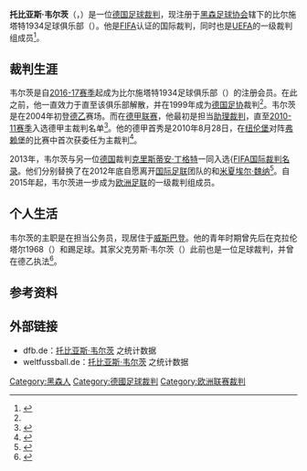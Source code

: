 {{noteTA|G1=football|G2=uefa|G3=德甲}}
{{Infobox football official
| name                = 托比亚斯·韦尔茨
| fullname            = {{lang|de|Tobias Welz}}
| image               = Tobias Wels DFB Schiedsrichter.jpeg
| caption             = 
| birth_date          = {{Birth date and age|1977|7|11|df=y}}
| birth_place         =
| death_date          = <!-- Use {{Death date and age|YYYY|MM|DD|YYYY|MM|DD|df=y}} if dead (death date followed by birth date) -->
| death_place         =
| otheroccupation     = [[警察|警察]]
| years1              = 1999–
| league1             = [[德国足协|德国足协]]
| role1               = 裁判
| years2              = 2004–
| league2             = [[德乙联赛|德乙联赛]]
| role2               = 裁判
| years3              = 2010–
| league3             = [[德甲联赛|德甲联赛]]
| role3               = 裁判
| internationalyears1 = 2013–
| confederation1      = [[FIFA国际裁判名录|FIFA名录]]
| internationalrole1  = 裁判
}}
'''托比亚斯·韦尔茨'''（{{lang-de|'''Tobias Welz'''}}，{{bd|1977年|7月11日|catIdx=Welz, Tobias}}）是一位[[德国|德国]][[足球裁判|足球裁判]]，现注册于[[黑森足球协会|黑森足球协会]]辖下的比尔施塔特1934足球俱乐部（{{lang|de|''FC 1934 Bierstadt e.V.''}}）。他是[[FIFA|FIFA]]认证的国际裁判，同时也是[[UEFA|UEFA]]的一级裁判组成员<ref name="FIFA">{{cite web|url=http://www.fifa.com/associations/association=ger/footballofficials/referees/peoplekind=ref.html|title=Germany: Referees|publisher=[[国际足联|FIFA]]|accessdate=2016-12-23|archive-date=2015-02-22|archive-url=https://web.archive.org/web/20150222112400/http://www.fifa.com/associations/association=ger/footballofficials/referees/peoplekind=ref.html|dead-url=no}}</ref>。

==裁判生涯==
韦尔茨是自[[2016年至2017年德国足球甲级联赛|2016-17赛季]]起成为比尔施塔特1934足球俱乐部（{{lang|de|''FC 1934 Bierstadt e.V.''}}）的注册会员。在此之前，他一直效力于{{link-de|拿骚威斯巴登|SpVgg Nassau Wiesbaden}}直至该俱乐部解散，并在1999年成为[[德国足协|德国足协]]裁判<ref name="Wiesbadener Kurier 14.06.2016"/>。韦尔茨是在2004年初登[[德乙|德乙]]赛场。而在[[德甲联赛|德甲联赛]]，他最初是担当[[助理裁判|助理裁判]]，直至[[2010年至2011年德國足球甲級聯賽|2010-11赛季]]入选德甲主裁判名单<ref>{{cite web | url=http://www.faz.net/aktuell/rhein-main/sport/schiedsrichter-tobias-welz-angekommen-im-grossen-theater-11026410.html | title=Angekommen im großen Theater | author=Martin Gropp, Wiesbaden | work=[[法兰克福汇报|FAZ.net]] | date=2010-08-03 | accessdate=2014-12-12 | archive-date=2016-08-26 | archive-url=https://web.archive.org/web/20160826010619/http://www.faz.net/aktuell/rhein-main/sport/schiedsrichter-tobias-welz-angekommen-im-grossen-theater-11026410.html | dead-url=no }}</ref>。他的德甲首秀是2010年8月28日，在[[纽伦堡足球俱乐部|纽伦堡]]对阵[[弗赖堡体育俱乐部|弗赖堡]]的比赛中首次获委任为主裁判<ref>{{cite web|url=http://www.kicker.de/news/fussball/bundesliga/spieltag/1-bundesliga/2010-11/2/1013254/spielanalyse_1-fc-nuernberg-81_sc-freiburg-7.html|title=Cissé nimmt zweimal genau Maß|publisher=[[踢球者|Kicker.de]]|date=2010-08-28|accessdate=2016-12-22|archive-date=2019-02-23|archive-url=https://web.archive.org/web/20190223130047/http://www.kicker.de/news/fussball/bundesliga/spieltag/1-bundesliga/2010-11/2/1013254/spielanalyse_1-fc-nuernberg-81_sc-freiburg-7.html|dead-url=no}}</ref>。

2013年，韦尔茨与另一位[[德国|德国]]裁判[[克里斯蒂安·丁格特|克里斯蒂安·丁格特]]一同入选{[[FIFA国际裁判名录|FIFA国际裁判名录]]。他们分别替换了在2012年底自愿离开[[国际足联|国际足联]]团队的{{link-de|克努特·基歇尔|Knut Kircher}}和[[米夏埃尔·魏纳|米夏埃尔·魏纳]]<ref>{{cite web|url=https://www.welt.de/newsticker/sport-news/article108671126/Schiedsrichter-Welz-und-Dingert-neu-auf-FIFA-Liste.html|title=Schiedsrichter Welz und Dingert neu auf FIFA-Liste|publisher=[[世界报_(德国)|Die Welt]]|date=2012-08-17|accessdate=2016-12-23|archive-date=2016-12-01|archive-url=https://web.archive.org/web/20161201033622/https://www.welt.de/newsticker/sport-news/article108671126/Schiedsrichter-Welz-und-Dingert-neu-auf-FIFA-Liste.html|dead-url=no}}</ref>。自2015年起，韦尔茨进一步成为[[欧洲足联|欧洲足联]]的一级裁判组成员。

==个人生活==
韦尔茨的主职是在{{link-de|黑森警察厅|Hessische Polizei}}担当公务员，现居住于[[威斯巴登|威斯巴登]]。他的青年时期曾先后在克拉伦塔尔1968（{{lang|de|''SC Klarenthal 1968''}}）和{{link-de|比伯里希02|FV Biebrich 02}}踢足球。其家父克劳斯·韦尔茨（{{lang|de|Klaus Welz}}）此前也是一位足球裁判，并曾在德乙执法<ref name="Wiesbadener Kurier 14.06.2016">{{cite web | url=http://www.wiesbadener-kurier.de/sport/lokalsport/fussball/welz-pfeift-nun-fuer-fc-bierstadt_16987436.htm | title=Welz pfeift nun für FC Bierstadt | work=Wiesbadener Kurier | date=2016-06-14 | accessdate=2016-09-09 | archive-date=2018-04-01 | archive-url=https://web.archive.org/web/20180401213442/http://www.wiesbadener-kurier.de/sport/lokalsport/fussball/welz-pfeift-nun-fuer-fc-bierstadt_16987436.htm | dead-url=no }}</ref>。

==参考资料==
{{reflist}}

== 外部链接 ==
* dfb.de：[http://www.dfb.de/sportl-strukturen/schiedsrichter/schiedsrichter-im-einsatz/schiedsrichter-der-bundesligen/?spieledb_path=%2Freferees%2F41935 托比亚斯·韦尔茨] {{Wayback|url=http://www.dfb.de/sportl-strukturen/schiedsrichter/schiedsrichter-im-einsatz/schiedsrichter-der-bundesligen/?spieledb_path=%2Freferees%2F41935 |date=20191206131850 }}之统计数据 {{de}}
* weltfussball.de：[http://www.weltfussball.de/schiedsrichter_profil/tobias-welz/ 托比亚斯·韦尔茨] {{Wayback|url=http://www.weltfussball.de/schiedsrichter_profil/tobias-welz/ |date=20200807211040 }}之统计数据 {{de}}

{{DEFAULTSORT:Welz, Tobias}}
[[Category:黑森人|Category:黑森人]]
[[Category:德國足球裁判|Category:德國足球裁判]]
[[Category:欧洲联赛裁判|Category:欧洲联赛裁判]]